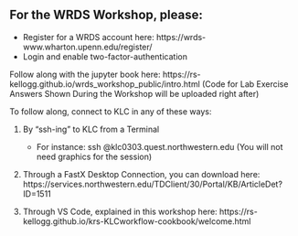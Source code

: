 ## For the WRDS Workshop, please: 

- Register for a WRDS account here: https://wrds-www.wharton.upenn.edu/register/
- Login and enable two-factor-authentication

Follow along with the jupyter book here: https://rs-kellogg.github.io/wrds_workshop_public/intro.html
(Code for Lab Exercise Answers Shown During the Workshop will be uploaded right after)

To follow along, connect to KLC in any of these ways:

 (1) By "ssh-ing" to KLC from a Terminal
      - For instance:
        ssh <your_net>@klc0303.quest.northwestern.edu 
        (You will not need graphics for the session)
        
 (2) Through a FastX Desktop Connection, you can download here: https://services.northwestern.edu/TDClient/30/Portal/KB/ArticleDet?ID=1511

 (3) Through VS Code, explained in this workshop here: https://rs-kellogg.github.io/krs-KLCworkflow-cookbook/welcome.html
